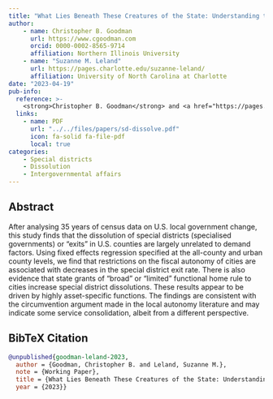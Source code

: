 ```yaml
---
title: "What Lies Beneath These Creatures of the State: Understanding the Death of Specialised Governments in the U.S"
author: 
    - name: Christopher B. Goodman
      url: https://www.cgoodman.com
      orcid: 0000-0002-8565-9714
      affiliation: Northern Illinois University
    - name: "Suzanne M. Leland"
      url: https://pages.charlotte.edu/suzanne-leland/
      affiliation: University of North Carolina at Charlotte
date: "2023-04-19"
pub-info:
  reference: >-
    <strong>Christopher B. Goodman</strong> and <a href="https://pages.charlotte.edu/suzanne-leland/">Suzanne M. Leland</a>. “What Lies Beneath These Creatures of the State: Understanding the Death of Specialised Governments in the U.S”
  links:
    - name: PDF
      url: "../../files/papers/sd-dissolve.pdf"
      icon: fa-solid fa-file-pdf
      local: true
categories:
    - Special districts
    - Dissolution
    - Intergovernmental affairs
---
```


## Abstract
After analysing 35 years of census data on U.S. local government change, this study finds that the dissolution of special districts (specialised governments) or “exits” in U.S. counties are largely unrelated to demand factors. Using fixed effects regression specified at the all-county and urban county levels, we find that restrictions on the fiscal autonomy of cities are associated with decreases in the special district exit rate. There is also evidence that state grants of “broad” or “limited” functional home rule to cities increase special district dissolutions. These results appear to be driven by highly asset-specific functions. The findings are consistent with the circumvention argument made in the local autonomy literature and may indicate some service consolidation, albeit from a different perspective.

## BibTeX Citation
```bib
@unpublished{goodman-leland-2023,
  author = {Goodman, Christopher B. and Leland, Suzanne M.},
  note = {Working Paper},
  title = {What Lies Beneath These Creatures of the State: Understanding the Death of Specialised Governments in the U.S},
  year = {2023}}
```